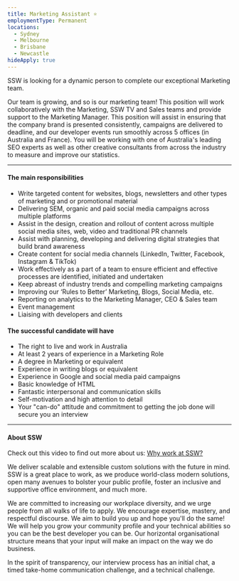 ```yaml
---
title: Marketing Assistant ⭐️
employmentType: Permanent
locations:
  - Sydney
  - Melbourne
  - Brisbane
  - Newcastle
hideApply: true
---
```


SSW is looking for a dynamic person to complete our exceptional Marketing team.

Our team is growing, and so is our marketing team! This position will work collaboratively with the Marketing, SSW TV and Sales teams and provide support to the Marketing Manager. This position will assist in ensuring that the company brand is presented consistently, campaigns are
delivered to deadline, and our developer events run smoothly across 5 offices (in Australia and France). You will be working with one of Australia's leading SEO experts as well as other creative consultants from across the industry to
measure and improve our statistics.

***

#### The main responsibilities

* Write targeted content for websites, blogs, newsletters and other types of marketing and or promotional material
* Delivering SEM, organic and paid social media campaigns across multiple platforms
*  Assist in the design, creation and rollout of content across multiple social media sites, web, video and traditional PR channels
* Assist with planning, developing and delivering digital strategies that build brand awareness
* Create content for social media channels (LinkedIn, Twitter, Facebook, Instagram & TikTok)
*  Work effectively as a part of a team to ensure efficient and effective processes are identified, initiated and undertaken
* Keep abreast of industry trends and compelling marketing campaigns
* Improving our ‘Rules to Better’ Marketing, Blogs, Social Media, etc.
* Reporting on analytics to the Marketing Manager, CEO & Sales team 
* Event management 
* Liaising with developers and clients

#### The successful candidate will have 

* The right to live and work in Australia
* At least 2 years of experience in a Marketing Role
*  A degree in Marketing or equivalent
* Experience in writing blogs or equivalent
* Experience in Google and social media paid campaigns
* Basic knowledge of HTML
* Fantastic interpersonal and communication skills
* Self-motivation and high attention to detail
* Your "can-do" attitude and commitment to getting the job done will secure you an interview

***

#### About SSW

Check out this video to find out more about us: [Why work at SSW?](https://www.youtube.com/watch?v=tWuutobJtdg)

We deliver scalable and extensible custom solutions with the future in mind. SSW is a great place to work, as we
produce world-class modern solutions, open many avenues to bolster your public profile, foster an inclusive and supportive office environment, and much more.

We are committed to increasing our workplace diversity, and we urge people from all walks of life to apply. We encourage expertise, mastery, and respectful discourse. We aim to build you up and hope you'll do the same! We will help you grow your community profile and your technical abilities so you can be the best developer you can be. Our horizontal  organisational structure means that your input will make an impact on the way we do business.

In the spirit of transparency, our interview process has an initial chat, a timed take-home communication challenge, and a technical challenge.
